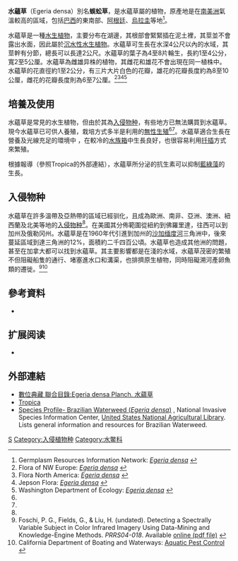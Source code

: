 {{speciesbox
| image = Egeria densa iceland.JPG
| image_caption = [[Egeria_densa|Egeria densa]] foliage
|genus = Egeria
|species = densa
| authority = {{tsl|en|Planch.||Planch.}} 1849
| synonyms = ''Anacharis densa'' (Planch.) Vict.<br>''Elodea densa'' (Planch.) Casp.
}}
'''水蘊草'''（Egeria densa）別名'''蜈蚣草'''，是水蘊草屬的植物，原產地是在[[南美洲|南美洲]]氣溫較高的區域，包括[[巴西|巴西]]的東南部、[[阿根廷|阿根廷]]、[[烏拉圭|烏拉圭]]等地<ref name=grin>Germplasm Resources Information Network: [http://www.ars-grin.gov/cgi-bin/npgs/html/taxon.pl?400175 ''Egeria densa''] {{Wayback|url=http://www.ars-grin.gov/cgi-bin/npgs/html/taxon.pl?400175 |date=20110605194415 }}</ref>。

水蘊草是一種[[水生植物|水生植物]]，主要分布在湖邊，其根部會緊緊插在泥土裡，其莖並不會露出水面，因此屬於[[沉水性水生植物|沉水性水生植物]]。水蘊草可生長在水深4公尺以內的水域，其莖幹有分節，總長可以長達2公尺。水蘊草的葉子為4至8片輪生，長約1至4公分，寬2至5公厘。水蘊草為雌雄异株的植物，其雌花和雄花不會出現在同一植株中。水蘊草的花直徑約1至2公分，有三片大片白色的花瓣，雄花的花瓣長度約為8至10公厘，雌花的花瓣長度則為6至7公厘。<ref name=fnwe>Flora of NW Europe: [http://ip30.eti.uva.nl/BIS/flora.php?selected=beschrijving&menuentry=soorten&id=4167 ''Egeria densa''] {{Webarchive|url=https://archive.today/20070621080912/http://ip30.eti.uva.nl/BIS/flora.php?selected=beschrijving&menuentry=soorten&id=4167 |date=2007-06-21 }}</ref><ref name=fna>Flora North America: [http://www.efloras.org/florataxon.aspx?flora_id=1&taxon_id=220004601 ''Egeria densa''] {{Wayback|url=http://www.efloras.org/florataxon.aspx?flora_id=1&taxon_id=220004601 |date=20111225013923 }}</ref><ref name=jeps>Jepson Flora: [http://ucjeps.berkeley.edu/cgi-bin/get_JM_treatment.pl?Egeria+densa ''Egeria densa''] {{Wayback|url=http://ucjeps.berkeley.edu/cgi-bin/get_JM_treatment.pl?Egeria+densa |date=20110608212654 }}</ref><ref name=wa>Washington Department of Ecology: [http://www.ecy.wa.gov/programs/wq/plants/weeds/aqua002.html ''Egeria densa''] {{Wayback|url=http://www.ecy.wa.gov/programs/wq/plants/weeds/aqua002.html |date=20110705111433 }}</ref>

==培養及使用==
水蘊草是常見的水生植物，但由於其為[[入侵物种|入侵物种]]，有些地方已無法購買到水蘊草。現今水蘊草已可供人養殖，栽培方式多半是利用的[[無性生殖|無性生殖]]<ref name=fna/><ref name=jeps/>。水蘊草適合生長在營養及光線充足的環境中
，在較冷的[[水族箱|水族箱]]中生長良好，也很容易利用[[扦插|扦插]]方式來繁殖。

根據報導（參照Tropica的外部連結），水蘊草所分泌的抗生素可以抑制[[藍綠藻|藍綠藻]]的生長。

==入侵物种==
水蘊草在許多溫帶及亞熱帶的區域已經驯化，且成為歐洲、南非、亞洲、澳洲、紐西蘭及北美等地的[[入侵物种|入侵物种]]<ref name=grin/>。在美國其分佈範圍從紐約到佛羅里達，往西可以到加州及俄勒冈州。水蘊草是在1960年代引進到加州的[[沙加缅度河|沙加缅度河]]三角洲中，後來蔓延區域到達三角洲的12%，面積約二千四百公頃。水蘊草也造成其他洲的問題，甚至在加拿大都可以找到水蘊草。其主要影響都是在淺的水域，水蘊草茂密的繁殖不但阻礙船隻的通行、堵塞進水口和溝渠，也排擠原生植物，同時阻礙溯河產卵魚類的遷徙。<ref>Foschi, P. G., Fields, G., & Liu, H. (undated). Detecting a Spectrally Variable Subject in Color Infrared Imagery Using Data-Mining and Knowledge-Engine Methods. ''PRRS04-018''. Available [http://www.public.asu.edu/~huanliu/papers/prrs04.pdf online (pdf file)] {{Wayback|url=http://www.public.asu.edu/~huanliu/papers/prrs04.pdf |date=20110607135211 }}</ref><ref name=capc>California Department of Boating and Waterways: [http://www.dbw.ca.gov/aquatic.asp Aquatic Pest Control] {{webarchive|url=https://web.archive.org/web/20070712101629/http://www.dbw.ca.gov/aquatic.asp |date=2007-07-12 }}</ref>

== 參考資料 ==
{{reflist}}
* {{TaiBNET| zh=水蕴草 | id=417656 | binomial=Egeria densa | authority=Planch. | var= | accessdate=2013-01-24}}

== 扩展阅读 ==
{{refbegin}}
* {{wikispecies-inline|Egeria densa|水蕴草}}
{{refend}}
== 外部連結 ==
*[http://catalog.digitalarchives.tw/dacs5/System/Exhibition/Detail.jsp?CID=33246&OID=2494215 數位典藏 聯合目錄:Egeria densa Planch. 水蘊草]
*[https://web.archive.org/web/20061230130604/http://www.tropica.dk/productcard_1.asp?id=058 Tropica]
* [http://www.invasivespeciesinfo.gov/aquatics/brazwaterwd.shtml Species Profile- Brazilian Waterweed (''Egeria densa'')] {{Wayback|url=http://www.invasivespeciesinfo.gov/aquatics/brazwaterwd.shtml |date=20110917152930 }}, National Invasive Species Information Center, [[United_States_National_Agricultural_Library|United States National Agricultural Library]]. Lists general information and resources for Brazilian Waterweed.
{{Taxonbar|from=Q163649}}

[[Category:水生植物|S]]
[[Category:入侵植物种|Category:入侵植物种]]
[[Category:水鳖科|Category:水鳖科]]